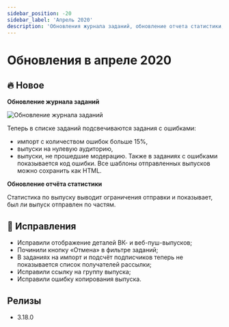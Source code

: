 ```yaml
---
sidebar_position: -20
sidebar_label: 'Апрель 2020'
description: 'Обновления журнала заданий, обновление отчета статистики, несколько исправлений'
---
```



# Обновления в апреле 2020

## 🔥 Новое

**Обновление журнала заданий**

<p align="left">
  <img src={taskManager} alt="Обновление журнала заданий" />
</p>

Теперь в списке заданий подсвечиваются задания с ошибками:

- импорт с количеством ошибок больше 15%,
- выпуски на нулевую аудиторию,
- выпуски, не прошедшие модерацию.
  Также в заданиях с ошибками показывается код ошибки. Все шаблоны отправленных выпусков можно сохранить как HTML.

**Обновление отчёта статистики**

Статистика по выпуску выводит ограничения отправки и показывает, был ли выпуск отправлен по частям.

## 🐛 Исправления

- Исправили отображение деталей ВК- и веб-пуш-выпусков;
- Починили кнопку «Отмена» в фильтре заданий;
- В заданиях на импорт и подсчёт подписчиков теперь не показывается список получателей рассылки;
- Исправили ссылку на группу выпуска;
- Исправили ошибку копирования выпуска.

## Релизы

- 3.18.0
